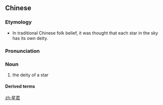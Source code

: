 ==Chinese==
{{zh-forms}}

===Etymology===
* In traditional Chinese folk belief, it was thought that each star in the sky has its own deity.

===Pronunciation===
{{zh-pron
|m=xīngjūn
|c=sing1 gwan1
|cat=n
}}

===Noun===
{{zh-noun}}

# the deity of a star

====Derived terms====
{{zh-der|火德星君}}

[[zh:星君]]
